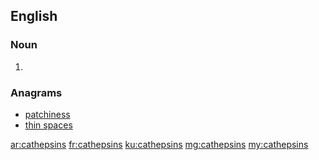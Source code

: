 ==English==

===Noun===
{{head|en}}

# {{plural of|cathepsin}}

===Anagrams===
* [[patchiness#English|patchiness]]
* [[thin spaces#English|thin spaces]]

[[ar:cathepsins]]
[[fr:cathepsins]]
[[ku:cathepsins]]
[[mg:cathepsins]]
[[my:cathepsins]]